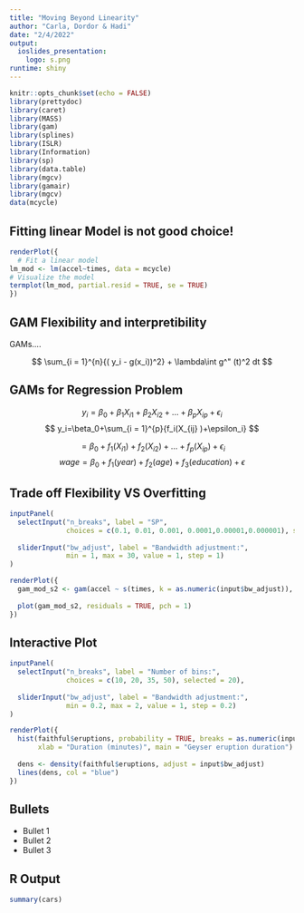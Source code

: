 ```yaml
---
title: "Moving Beyond Linearity"
author: "Carla, Dordor & Hadi"
date: "2/4/2022"
output:
  ioslides_presentation:
    logo: s.png
runtime: shiny
---
```


```r
knitr::opts_chunk$set(echo = FALSE)
library(prettydoc)
library(caret)
library(MASS)
library(gam)
library(splines)
library(ISLR)
library(Information)
library(sp)
library(data.table)
library(mgcv)
library(gamair)
library(mgcv)
data(mcycle)


```


## Fitting linear Model is not good choice!

```r


renderPlot({
  # Fit a linear model
lm_mod <- lm(accel~times, data = mcycle)
# Visualize the model
termplot(lm_mod, partial.resid = TRUE, se = TRUE)
})


```

## GAM Flexibility and interpretibility

GAMs....

$$
\sum_{i = 1}^{n}{( y_i - g(x_i))^2} + \lambda\int g^" (t)^2 dt
$$



## GAMs for Regression Problem

$$
y_i=\beta_0+\beta_1X_{i1}+\beta_2X_{i2}+...+\beta_pX_{ip}+\epsilon_i
$$
$$
y_i=\beta_0+\sum_{i = 1}^{p}{f_i(X_{ij} )+\epsilon_i} 
$$

$$
= \beta_0+f_1(X_{i1} )+f_2(X_{i2} )+...+f_p(X_{ip} )+\epsilon_i
$$
$$
wage=\beta_0+f_1(year)+f_2(age)+f_3(education)+\epsilon
$$

## Trade off Flexibility VS Overfitting

```r
inputPanel(
  selectInput("n_breaks", label = "SP",
              choices = c(0.1, 0.01, 0.001, 0.0001,0.00001,0.000001), selected = 0.1),
  
  sliderInput("bw_adjust", label = "Bandwidth adjustment:",
              min = 1, max = 30, value = 1, step = 1)
)

renderPlot({
  gam_mod_s2 <- gam(accel ~ s(times, k = as.numeric(input$bw_adjust)), data = mcycle, sp = as.numeric(input$n_breaks))
  
  plot(gam_mod_s2, residuals = TRUE, pch = 1)
})
```




## Interactive Plot

```r
inputPanel(
  selectInput("n_breaks", label = "Number of bins:",
              choices = c(10, 20, 35, 50), selected = 20),
  
  sliderInput("bw_adjust", label = "Bandwidth adjustment:",
              min = 0.2, max = 2, value = 1, step = 0.2)
)

renderPlot({
  hist(faithful$eruptions, probability = TRUE, breaks = as.numeric(input$n_breaks),
       xlab = "Duration (minutes)", main = "Geyser eruption duration")
  
  dens <- density(faithful$eruptions, adjust = input$bw_adjust)
  lines(dens, col = "blue")
})
```

## Bullets

-   Bullet 1
-   Bullet 2
-   Bullet 3

## R Output

```r
summary(cars)
```
